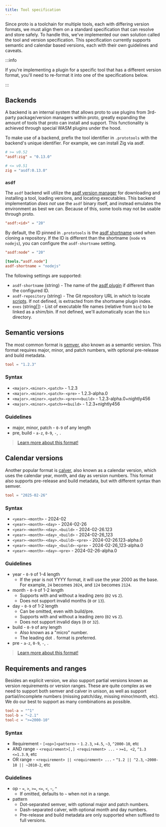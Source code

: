 ```yaml
---
title: Tool specification
---
```



<HeaderLabel text="3 min" />

Since proto is a toolchain for multiple tools, each with differing version formats, we must align
them on a standard specification that can resolve and store safely. To handle this, we've
implemented our own solution called the tool and version specification. This specification currently
supports semantic and calendar based versions, each with their own guidelines and caveats.

:::info

If you're implementing a plugin for a specific tool that has a different version format, you'll need
to re-format it into one of the specifications below.

:::

## Backends<VersionLabel version="0.47.0" />

A backend is an internal system that allows proto to use plugins from 3rd-party package/version
managers within proto, greatly expanding the amount of tools that proto can install and support.
This functionality is achieved through special WASM plugins under the hood.

To make use of a backend, prefix the tool identifier in `.prototools` with the backend's unique
identifier. For example, we can install Zig via asdf.

```toml title=".prototools"
# >= v0.52
"asdf:zig" = "0.13.0"

# <= v0.51
zig = "asdf:0.13.0"
```

### `asdf`

The `asdf` backend will utilize the [asdf version manager](https://asdf-vm.com/) for downloading and
installing a tool, loading versions, and locating executables. This backend implementation _does
not_ use the `asdf` binary itself, and instead emulates the environment as best we can. Because of
this, some tools may not be usable through proto.

```toml title=".prototools"
"asdf:<id>" = "20"
```

By default, the ID pinned in `.prototools` is the
[asdf shortname](https://asdf-vm.com/plugins/create.html#plugin-shortname-index) used when cloning a
repository. If the ID is different than the shortname (`node` vs `nodejs`), you can configure the
`asdf-shortname` setting.

```toml title=".prototools"
"asdf:node" = "20"

[tools."asdf.node"]
asdf-shortname = "nodejs"
```

The following settings are supported:

- `asdf-shortname` (string) - The name of the [asdf plugin](https://github.com/asdf-vm/asdf-plugins)
  if different than the configured ID.
- `asdf-repository` (string) - The Git repository URL in which to locate
  [scripts](https://asdf-vm.com/plugins/create.html#scripts-overview). If not defined, is extracted
  from the shortname plugin index.
- `exes` (string[]) - List of executable file names (relative from `bin`) to be linked as a
  shim/bin. If not defined, we'll automatically scan the `bin` directory.

## Semantic versions

The most common format is [semver](https://semver.org/), also known as a semantic version. This
format requires major, minor, and patch numbers, with optional pre-release and build metadata.

```toml title=".prototools"
tool = "1.2.3"
```

### Syntax

- `<major>.<minor>.<patch>` - 1.2.3
- `<major>.<minor>.<patch>-<pre>` - 1.2.3-alpha.0
- `<major>.<minor>.<patch>-<pre>+<build>` - 1.2.3-alpha.0+nightly456
- `<major>.<minor>.<patch>+<build>` - 1.2.3+nightly456

### Guidelines

- major, minor, patch - `0-9` of any length
- pre, build - `a-z`, `0-9`, `-`, `.`

> [Learn more about this format!](https://semver.org/#backusnaur-form-grammar-for-valid-semver-versions)

## Calendar versions<VersionLabel version="0.37.0" />

Another popular format is [calver](https://calver.org/), also known as a calendar version, which
uses the calendar year, month, and day as version numbers. This format also supports pre-release and
build metadata, but with different syntax than semver.

```toml title=".prototools"
tool = "2025-02-26"
```

### Syntax

- `<year>-<month>` - 2024-02
- `<year>-<month>-<day>` - 2024-02-26
- `<year>-<month>-<day>.<build>` - 2024-02-26.123
- `<year>-<month>-<day>_<build>` - 2024-02-26_123
- `<year>-<month>-<day>.<build>-<pre>` - 2024-02-26.123-alpha.0
- `<year>-<month>-<day>_<build>-<pre>` - 2024-02-26_123-alpha.0
- `<year>-<month>-<day>-<pre>` - 2024-02-26-alpha.0

### Guidelines

- year - `0-9` of 1-4 length
  - If the year is not YYYY format, it will use the year 2000 as the base. For example, `24` becomes
    `2024`, and `124` becomes `2124`.
- month - `0-9` of 1-2 length
  - Supports with and without a leading zero (`02` vs `2`).
  - Does not support invalid months (`0` or `13`).
- day - `0-9` of 1-2 length
  - Can be omitted, even with build/pre.
  - Supports with and without a leading zero (`02` vs `2`).
  - Does not support invalid days (`0` or `32`).
- build - `0-9` of any length
  - Also known as a "micro" number.
  - The leading dot `.` format is preferred.
- pre - `a-z`, `0-9`, `-`, `.`

> [Learn more about this format!](https://calver.org/#scheme)

## Requirements and ranges

Besides an explicit version, we also support partial versions known as version requirements or
version ranges. These are quite complex as we need to support both semver and calver in unison, as
well as support partial/incomplete numbers (missing patch/day, missing minor/month, etc). We do our
best to support as many combinations as possible.

```toml title=".prototools"
tool-a = "^1"
tool-b = "~2.1"
tool-c = ">=2000-10"
```

### Syntax

- Requirement - `[<op>]<pattern>` - `1.2.3`, `>4.5`, `~3`, `^2000-10`, etc
- AND range - `<requirement>[,] <requirement> ...` - `>=1, <2`, `^1.3 <=1.3.9`, etc
- OR range - `<requirement> || <requirement> ...` - `^1.2 || ^2.3`, `~2000-10 || ~2010-2`, etc

### Guidelines

- op - `=`, `>`, `>=`, `<=`, `<`, `~`, `^`
  - If omitted, defaults to `~` when not in a range.
- pattern
  - Dot-separated semver, with optional major and patch numbers.
  - Dash-separated calver, with optional month and day numbers.
  - Pre-release and build metadata are only supported when suffixed to full versions.
